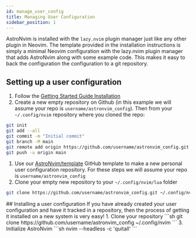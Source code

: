 ```yaml
---
id: manage_user_config
title: Managing User Configuration
sidebar_position: 1
---
```



AstroNvim is installed with the `lazy.nvim` plugin manager just like any other plugin in Neovim. The template provided in the installation instructions is simply a minimal Neovim configuration with the lazy.nvim plugin manager that adds AstroNvim along with some example code. This makes it easy to back the configuration the configuration to a git repository.

## Setting up a user configuration

<Tabs>

<TabItem value="getting_started" label="Followed Getting Started" default>

1. Follow the [Getting Started Guide Installation](/#%EF%B8%8F-installation)
2. Create a new empty repository on Github (in this example we will assume your repo is `username/astronvim_config`). Then from your `~/.config/nvim` repository where you cloned the repo:

```sh
git init
git add --all
git commit -m "Initial commit"
git branch -M main
git remote add origin https://github.com/username/astronvim_config.git
git push -u origin main
```

</TabItem>

<TabItem value="fresh" label="Fresh Installation">

1. Use our [AstroNvim/template](https://github.com/AstroNvim/template) GitHub template to make a new personal user configuration repository. For these steps we will assume your repo is `username/astronvim_config`
2. Clone your empty new repository to your `~/.config/nvim/lua` folder

```sh
git clone https://github.com/username/astronvim_config.git ~/.config/nvim
```

</TabItem>

</Tabs>
## Installing a user configuration
If you have already created your user configuration and have it tracked in a repository, then the process of getting it installed on a new system is very easy!
1. Clone your repository
```sh
git clone https://github.com/username/astronvim_config ~/.config/nvim
```
3. Initialize AstroNvim
```sh
nvim --headless -c 'quitall'
```
